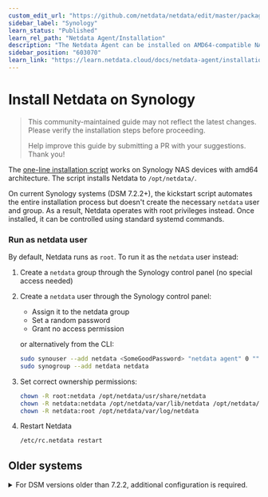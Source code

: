 ```yaml
---
custom_edit_url: "https://github.com/netdata/netdata/edit/master/packaging/installer/methods/synology.md"
sidebar_label: "Synology"
learn_status: "Published"
learn_rel_path: "Netdata Agent/Installation"
description: "The Netdata Agent can be installed on AMD64-compatible NAS systems using the 64-bit pre-compiled static binary."
sidebar_position: "603070"
learn_link: "https://learn.netdata.cloud/docs/netdata-agent/installation/synology"
---
```


# Install Netdata on Synology

> This community-maintained guide may not reflect the latest changes.
> Please verify the installation steps before proceeding.
>
> Help improve this guide by submitting a PR with your suggestions.
> Thank you!

The [one-line installation script](/docs/netdata-agent/installation/linux) works on Synology NAS devices with amd64 architecture. The script installs Netdata to `/opt/netdata/`.

On current Synology systems (DSM 7.2.2+), the kickstart script automates the entire installation process but doesn't create the necessary `netdata` user and group. As a result, Netdata operates with root privileges instead. Once installed, it can be controlled using standard systemd commands.

### Run as netdata user

By default, Netdata runs as `root`. To run it as the `netdata` user instead:

1. Create a `netdata` group through the Synology control panel (no special access needed)
2. Create a `netdata` user through the Synology control panel:
    - Assign it to the netdata group
    - Set a random password
    - Grant no access permission

   or alternatively from the CLI:
    ```sh
    sudo synouser --add netdata <SomeGoodPassword> "netdata agent" 0 "" 0
    sudo synogroup --add netdata netdata
    ```
3. Set correct ownership permissions:
    ```bash
    chown -R root:netdata /opt/netdata/usr/share/netdata
    chown -R netdata:netdata /opt/netdata/var/lib/netdata /opt/netdata/var/cache/netdata
    chown -R netdata:root /opt/netdata/var/log/netdata
    ````
4. Restart Netdata
    ```sh
    /etc/rc.netdata restart
    ```

## Older systems

<details>
<summary>For DSM versions older than 7.2.2, additional configuration is required.</summary>

### Create a Startup Script

Older DSM versions aren't automatically recognized during installation, so you'll need to create a startup script manually:

1. Create `/etc/rc.netdata` with [this script](https://gist.github.com/oskapt/055d474d7bfef32c49469c1b53e8225f).
2. Make it executable:
    ```sh
    chmod 0755 /etc/rc.netdata
    ```
3. Enable auto-start by adding to `/etc/rc.local`:
   ```sh
   # Netdata startup
   [ -x /etc/rc.netdata ] && /etc/rc.netdata start
   ```

</details>
